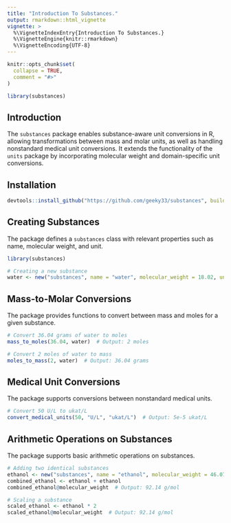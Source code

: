 ```yaml
---
title: "Introduction To Substances."
output: rmarkdown::html_vignette
vignette: >
  %\VignetteIndexEntry{Introduction To Substances.}
  %\VignetteEngine{knitr::rmarkdown}
  %\VignetteEncoding{UTF-8}
---
```


```r
knitr::opts_chunk$set(
  collapse = TRUE,
  comment = "#>"
)
```

```r
library(substances)
```

## Introduction

The `substances` package enables substance-aware unit conversions in R, allowing transformations between mass and molar units, as well as handling nonstandard medical unit conversions. It extends the functionality of the `units` package by incorporating molecular weight and domain-specific unit conversions.

## Installation

```r
devtools::install_github("https://github.com/geeky33/substances", build_vignettes = TRUE) 

```

## Creating Substances

The package defines a `substances` class with relevant properties such as name, molecular weight, and unit.

```r
library(substances)

# Creating a new substance
water <- new("substances", name = "water", molecular_weight = 18.02, unit = "g/mol")
```

## Mass-to-Molar Conversions

The package provides functions to convert between mass and moles for a given substance.

```r
# Convert 36.04 grams of water to moles
mass_to_moles(36.04, water)  # Output: 2 moles

# Convert 2 moles of water to mass
moles_to_mass(2, water)  # Output: 36.04 grams
```

## Medical Unit Conversions

The package supports conversions between nonstandard medical units.

```r
# Convert 50 U/L to ukat/L
convert_medical_units(50, "U/L", "ukat/L")  # Output: 5e-5 ukat/L
```

## Arithmetic Operations on Substances

The package supports basic arithmetic operations on substances.

```r
# Adding two identical substances
ethanol <- new("substances", name = "ethanol", molecular_weight = 46.07, unit = "g/mol")
combined_ethanol <- ethanol + ethanol
combined_ethanol@molecular_weight  # Output: 92.14 g/mol

# Scaling a substance
scaled_ethanol <- ethanol * 2
scaled_ethanol@molecular_weight  # Output: 92.14 g/mol
```
